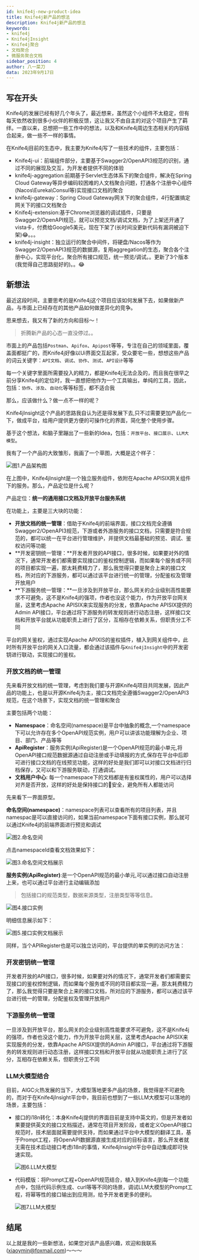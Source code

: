 ```yaml
---
id: knife4j-new-product-idea
title: Knife4j新产品的想法
description: Knife4j新产品的想法
keywords:
- knife4j
- Knife4jInsight
- Knife4j聚合
- 文档聚合
- 微服务聚合文档
sidebar_position: 4
author: 八一菜刀
data: 2023年9月17日
---
```


## 写在开头

Knife4j的发展已经有好几个年头了，最近想来，虽然这个小组件不太稳定，但有每天依然收到很多小伙伴的积极反馈，这让我又不由自主的对这个项目产生了羁绊。一直以来，总想把一些工作中的想法，以及和Knife4j周边生态相关的内容结合起来，做一些不一样的事情。

在Knife4j目前的生态中，我主要为Knife4j写了一些技术的组件，主要包括：

- Knife4j-ui：前端组件部分，主要基于Swagger2/OpenAPI3规范的识别，通过不同的展现及交互，为开发者提供不同的体验
- knife4j-aggregation:前期基于Servlet生态体系下的聚合组件，解决在Spring Cloud Gateway等异步编码较困难的人文档聚合问题，打通各个注册中心组件(Nacos\Eureka\Consul等)实现接口文档的聚合
- knife4j-gateway：Spring Cloud Gateway网关下的聚合组件，4行配置搞定网关下的接口文档聚合
- Knife4j-extension:基于Chrome浏览器的调试插件，只要是Swagger2/OpenAPI规范，就可以预览文档/调试文档，为了上架还开通了vista卡，付费给Google5美元，现在下架了(长时间没更新代码有漏洞被迫下架)😂。。。
- knife4j-insight：独立运行的聚合中间件，将硬盘/Nacos等作为Swagger2/OpenAPI3规范的数据源，复用aggregation的生态，聚合各个注册中心，实现平台化，聚合所有接口规范，统一预览/调试。。更新了3个版本(我觉得自己思路挺好的)。。😂

## 新想法

最近这段时间，主要思考的是Knife4j这个项目应该如何发展下去，如果做新产品，与市面上已经存在的其他产品如何做差异化的竞争。

思来想去，我又有了新的方向和目标～！

> 折腾新产品的心态一直没停过。。

市面上的产品包括`Postman`、`Apifox`、`Apipost`等等，专注在自己的领域里面，覆盖面都挺广的，而Knife4j好像以Ui界面交互起家，受众要宅一些，想想这些产品的词云关键字：`API文档`、`调试`、`协作`、`测试`、`API设计`等等

每一个关键字里面所需要投入的精力，都是Knife4j无法企及的，而且我在很早之前分享Knife4j的定位时，我一直想把他作为一个工具输出，单纯的工具，因此，包括：`协作`、`涉及`、`自动化`等等标签，都不适合我

那么，应该做什么？做一点不一样的呢？

Knife4jInsight这个产品的思路我自认为还是得发展下去,只不过需要更加产品化一下，做成平台，给用户提供更方便的可操作化的界面，简化整个使用步骤。

基于这个想法，和脑子里蹦出了一些新的Idea，包括：`开放平台`、`接口展示`、`LLM大模型`。

我有了一个产品的大致雏形，我画了一个草图，大概是这个样子：

![图1.产品架构图](/images/blog/product-new-idea/Knife4jInsight.png)

在上图中，Knife4jInsight是一个独立服务组件，依附在Apache APISIX网关组件下的服务。那么，产品定位是什么呢？

产品定位：**统一的通用接口文档及开放平台服务系统**

在功能上，主要是三大块的功能：

- **开放文档的统一管理**：借助于Knife4j的前端界面，接口文档完全遵循Swagger2/OpenAPI3规范，下游或者外游服务的接口文档，只需要是符合规范的，都可以统一在平台进行管理维护，并提供文档最基础的预览、调试、鉴权访问等功能
- **开发密钥统一管理：**开发者开放的API接口，很多时候，如果要对外的情况下，通常开发者们都需要实现接口的鉴权控制逻辑，而如果每个服务或不同的项目都实现一遍，那太耗费精力了，那么我觉得只要是聚合上来的接口文档，所对应的下游服务，都可以通过该平台进行统一的管理，分配鉴权及管理开放用户
- **下游服务统一管理：**一旦涉及到开放平台，那么网关的企业级别高性能要求不可避免，这不是Knife4j的强项，作者也没这个能力，作为开放平台网关层，这里考虑Apache APISIX来实现服务的分发，依靠Apache APISIX提供的Admin API接口，平台通过将下游服务的转发规则进行动态注册，这样接口文档和开放平台就从功能职责上进行了区分，互相存在依赖关系，但职责分工不同

平台的网关鉴权，通过实现Apache APIXIS的鉴权插件，植入到网关组件中，此时所有开放平台的网关入口流量，都会通过该插件与`Knife4jInsight`中的开发密钥进行联动，实现接口的鉴权。

### 开放文档的统一管理

先来看开放文档的统一管理，考虑到我们要与开源Knife4j项目共同发展，因此产品的功能上，也是以开源Knife4j为主，接口文档完全遵循Swagger2/OpenAPI3规范，在这个场景下，实现文档的统一管理和聚合

主要包括两个功能：

- **Namespace**：命名空间(namespace)是平台中抽象的概念,一个namespace下可以允许存在多个OpenAPI规范实例，用户可以讲该功能理解为企业、项目、部门、产品等等
- **ApiRegister**：服务实例(ApiRegister)是一个OpenAPI规范的最小单元,将OpenAPI接口规范数据源通过自动注册或手动填报的方式,保存在平台中后即可进行接口文档的在线预览功能，这样的好处是我们即可以对接口文档进行归档保存，又可以和下游服务联动，打通调试。
- **文档用户中心**: 每一个namespace下的文档都是有鉴权属性的，用户可以选择对齐是否开放，这样的好处是保持接口的🔐安全，避免所有人都能访问

先来看下一界面原型。

**命名空间(namespace)**：namespace列表可以查看所有的项目列表，并且namespac是可以直接访问的，如果当前namespace下面有接口实例，那么就可以通过Knife4j的前端界面进行预览和调试

![图2.命名空间](/images/blog/product-new-idea/namespace.jpg)

 点击namespaceId查看文档效果如下：

![图3.命名空间文档展示](/images/blog/product-new-idea/namespace-show.jpg)

**服务实例(ApiRegister)**:是一个OpenAPI规范的最小单元,可以通过接口自动注册上来，也可以通过平台进行主动编辑添加

>  包括接口的规范类型，数据来源类型，注册类型等等信息。

![图4.接口实例](/images/blog/product-new-idea/api.jpg)

明细信息展示如下：

![图5.接口实例文档展示](/images/blog/product-new-idea/api-info.png)

同样，当个APIRegister也是可以独立访问的，平台提供的单实例的访问方法：

### **开发密钥统一管理**

开发者开放的API接口，很多时候，如果要对外的情况下，通常开发者们都需要实现接口的鉴权控制逻辑，而如果每个服务或不同的项目都实现一遍，那太耗费精力了，那么我觉得只要是聚合上来的接口文档，所对应的下游服务，都可以通过该平台进行统一的管理，分配鉴权及管理开放用户

### **下游服务统一管理**

一旦涉及到开放平台，那么网关的企业级别高性能要求不可避免，这不是Knife4j的强项，作者也没这个能力，作为开放平台网关层，这里考虑Apache APISIX来实现服务的分发，依靠Apache APISIX提供的Admin API接口，平台通过将下游服务的转发规则进行动态注册，这样接口文档和开放平台就从功能职责上进行了区分，互相存在依赖关系，但职责分工不同

### LLM大模型结合

目前，AIGC火热发展的当下，大模型落地更多产品的场景，我觉得是不可避免的，而对于在Knife4jInsight平台中，我目前也想到了一些LLM大模型可以落地的场景，主要包括：

- 接口的i18n转化：本身Knife4j提供的界面目前是支持中英文的，但是开发者如果要提供英文的接口文档描述，通常在项目开发阶段，或者定义OpenAPI接口规范时，技术层面就需要提供支持，而如果通过平台中大模型的翻译工具，基于Prompt工程，将OpenAPI数据源直接生成对应的目标语言，那么开发者就无需在技术启动接口考虑i18n的事情，Knife4jInsight平台中自动集成即可快速实现。

  ![图6.LLM大模型](/images/blog/product-new-idea/llm1.png)

- 代码模版：将Prompt工程+OpenAPI规范结合，植入到Knife4j到每一个功能点中，包括代码示例生成、curl等等不同的场景，调试LLM大模型的Prompt工程，将幂等性的接口输出到应用测，给予开发者更多的便利。

  ![图7.LLM大模型](/images/blog/product-new-idea/llm2.png)

## 结尾

以上就是我的一些新想法，如果您对该产品感兴趣，欢迎和我联系(xiaoymin@foxmail.com)～～～